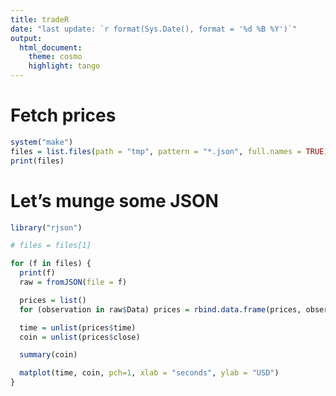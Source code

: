```yaml
---
title: tradeR
date: "last update: `r format(Sys.Date(), format = '%d %B %Y')`"
output:
  html_document:
    theme: cosmo
    highlight: tango
---
```


# Fetch prices
```r
system("make")
files = list.files(path = "tmp", pattern = "*.json", full.names = TRUE)
print(files)
```

# Let's munge some JSON
```r
library("rjson")

# files = files[1]

for (f in files) {
  print(f)
  raw = fromJSON(file = f)

  prices = list()
  for (observation in raw$Data) prices = rbind.data.frame(prices, observation)

  time = unlist(prices$time)
  coin = unlist(prices$close)

  summary(coin)

  matplot(time, coin, pch=1, xlab = "seconds", ylab = "USD")
}
```